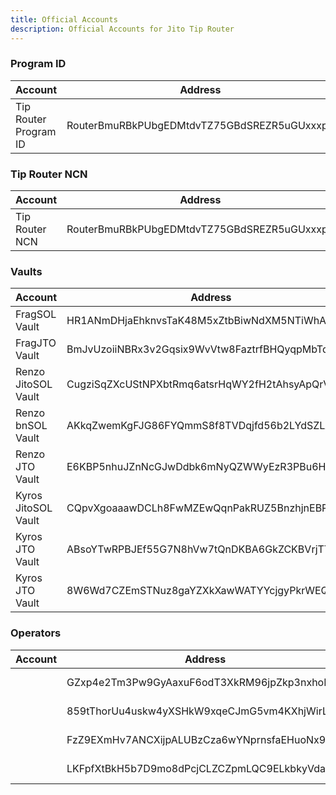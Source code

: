 ```yaml
---
title: Official Accounts
description: Official Accounts for Jito Tip Router
---
```


### Program ID

| Account               | Address                                           | Connection  |
| --------------------- | ------------------------------------------------- | ----------- |
| Tip Router Program ID | RouterBmuRBkPUbgEDMtdvTZ75GBdSREZR5uGUxxxpb       |             |

### Tip Router NCN

| Account               | Address                                           | Connection  |
| --------------------- | ------------------------------------------------- | ----------- |
| Tip Router NCN        | RouterBmuRBkPUbgEDMtdvTZ75GBdSREZR5uGUxxxpb       |             |

### Vaults

| Account               | Address                                           | Connection  |
| --------------------- | ------------------------------------------------- | ----------- |
| FragSOL Vault         | HR1ANmDHjaEhknvsTaK48M5xZtbBiwNdXM5NTiWhAb4S      | ncn-warming |
| FragJTO Vault         | BmJvUzoiiNBRx3v2Gqsix9WvVtw8FaztrfBHQyqpMbTd      | ncn-warming |
| Renzo JitoSOL Vault   | CugziSqZXcUStNPXbtRmq6atsrHqWY2fH2tAhsyApQrV      | ncn-warming |
| Renzo bnSOL Vault     | AKkqZwemKgFJG86FYQmmS8f8TVDqjfd56b2LYdSZLAPF      | ncn-warming |
| Renzo JTO Vault       | E6KBP5nhuJZnNcGJwDdbk6mNyQZWWyEzR3PBu6HegFsV      | ncn-warming |
| Kyros JitoSOL Vault   | CQpvXgoaaawDCLh8FwMZEwQqnPakRUZ5BnzhjnEBPJv       | ncn-warming |
| Kyros JTO Vault       | ABsoYTwRPBJEf55G7N8hVw7tQnDKBA6GkZCKBVrjTTcf      | ncn-warming |
| Kyros JTO Vault       | 8W6Wd7CZEmSTNuz8gaYZXkXawWATYYcjgyPkrWEQ1DYt      | ncn-warming |

### Operators

| Account               | Address                                           | Connection  |
| --------------------- | ------------------------------------------------- | ----------- |
|                       | GZxp4e2Tm3Pw9GyAaxuF6odT3XkRM96jpZkp3nxhoK4Y      | ncn-warming |
|                       | 859tThorUu4uskw4yXSHkW9xqeCJmG5vm4KXhjWirLwL      | ncn-warming |
|                       | FzZ9EXmHv7ANCXijpALUBzCza6wYNprnsfaEHuoNx9sE      | ncn-warming |
|                       | LKFpfXtBkH5b7D9mo8dPcjCLZCZpmLQC9ELkbkyVdah       | ncn-warming |

